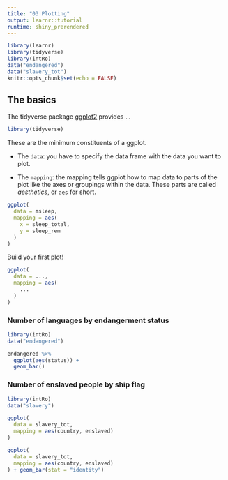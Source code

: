 ```yaml
---
title: "03 Plotting"
output: learnr::tutorial
runtime: shiny_prerendered
---
```


```r
library(learnr)
library(tidyverse)
library(intRo)
data("endangered")
data("slavery_tot")
knitr::opts_chunk$set(echo = FALSE)
```

## The basics

The tidyverse package [ggplot2](https://ggplot2.tidyverse.org) provides ...

```r
library(tidyverse)
```

These are the minimum constituents of a ggplot.

- The `data`: you have to specify the data frame with the data you want to plot.

- The `mapping`: the mapping tells ggplot how to map data to parts of the plot like the axes or groupings within the data. These parts are called *aesthetics*, or `aes` for short.

```r
ggplot(
  data = msleep,
  mapping = aes(
    x = sleep_total,
    y = sleep_rem
  )
)
```


Build your first plot!

```r
ggplot(
  data = ...,
  mapping = aes(
    ...
  )
)
```




### Number of languages by endangerment status

```r
library(intRo)
data("endangered")
```


```r
endangered %>%
  ggplot(aes(status)) +
  geom_bar()
```


### Number of enslaved people by ship flag

```r
library(intRo)
data("slavery")
```


```r
ggplot(
  data = slavery_tot,
  mapping = aes(country, enslaved)
)
```


```r
ggplot(
  data = slavery_tot,
  mapping = aes(country, enslaved)
) + geom_bar(stat = "identity")
```


